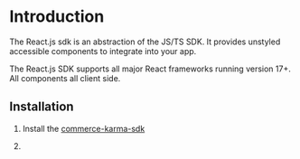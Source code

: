 # Introduction

The React.js sdk is an abstraction of the JS/TS SDK. It provides unstyled accessible components to integrate into your app.

The React.js SDK supports all major React frameworks running version 17+. All components all client side.

## Installation

1. Install the [commerce-karma-sdk](/getting-started/installation)
2. ```tsx
   ```
